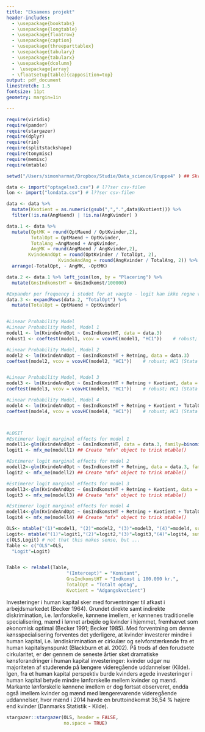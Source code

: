```yaml
---
title: "Eksamens projekt"
header-includes: 
  - \usepackage{booktabs}
  - \usepackage{longtable}
  - \usepackage{floatrow}
  - \usepackage{caption}
  - \usepackage{threeparttablex}
  - \usepackage{tabulary}
  - \usepackage{tabularx}
  - \usepackage{dcolumn}
  -  \usepackage{array}
  - \floatsetup[table]{capposition=top}
output: pdf_document
linestretch: 1.5
fontsize: 11pt
geometry: margin=1in

---
```


```r
require(viridis)
require(pander)
require(stargazer)
require(dplyr)
require(rio)
require(splitstackshape)
require(tonymisc)
require(memisc)
require(mtable)

```

```r

setwd("/Users/simonharmat/Dropbox/Studie/Data_science/Gruppe4" ) ## Skriv stien

data <- import("optagelse3.csv") # l??ser csv-filen 
lon <- import("londata.csv") # l??ser csv-filen

data <- data %>%
  mutate(Kvotient = as.numeric(gsub(",",".",data$Kvotient))) %>%
  filter(!is.na(AngMaend) | !is.na(AngKvinder) ) 

data.1 <- data %>%
  mutate(OptMK = round(OptMaend / OptKvinder,2),
         TotalOpt = OptMaend + OptKvinder,
         TotalAng =AngMaend + AngKvinder,
         AngMK = round(AngMaend / AngKvinder,2),  
        KvindeAndOpt = round(OptKvinder / TotalOpt, 2),
                   KvindeAndAng = round(AngKvinder / TotalAng, 2)) %>%
  arrange(-TotalOpt, - AngMK, -OptMK)

data.2 <- data.1 %>% left_join(lon, by = "Placering") %>%
  mutate(GnsIndkomstHT = GnsIndkomst/100000)

#Expander per frequency i stedet for at vaegte - logit kan ikke regne vaegtede Marginal Effects
data.3 <- expandRows(data.2, "TotalOpt") %>%
  mutate(TotalOpt = OptMaend + OptKvinder)


#Linear Probability Model
#Linear Probability Model, Model 1
model1 <- lm(KvindeAndOpt ~ GnsIndkomstHT, data = data.3)
robust1 <- coeftest(model1, vcov = vcovHC(model1, "HC1"))    # robust; HC1 (Stata default)

#Linear Probability Model, Model 2
model2 <- lm(KvindeAndOpt ~ GnsIndkomstHT + Retning, data = data.3)
coeftest(model2, vcov = vcovHC(model2, "HC1"))    # robust; HC1 (Stata default)


#Linear Probability Model, Model 3
model3 <- lm(KvindeAndOpt ~ GnsIndkomstHT + Retning + Kvotient, data = data.3)
coeftest(model3, vcov = vcovHC(model3, "HC1"))    # robust; HC1 (Stata default)

#Linear Probability Model, Model 4
model4 <- lm(KvindeAndOpt ~ GnsIndkomstHT + Retning + Kvotient + TotalOpt, data = data.3)
coeftest(model4, vcov = vcovHC(model4, "HC1"))    # robust; HC1 (Stata default)



#LOGIT
#Estimerer logit marginal effects for model 1
modell1<-glm(KvindeAndOpt ~ GnsIndkomstHT, data = data.3, family=binomial(link=logit), x=TRUE)
logit1 <- mfx_me(modell1) ## Create "mfx" object to trick mtable()

#Estimerer logit marginal effects for model 2
modell2<-glm(KvindeAndOpt ~ GnsIndkomstHT + Retning, data = data.3, family=binomial(link=logit), x=TRUE)
logit2 <- mfx_me(modell2) ## Create "mfx" object to trick mtable()

#Estimerer logit marginal effects for model 3
modell3<-glm(KvindeAndOpt ~ GnsIndkomstHT + Retning + Kvotient, data = data.3, family=binomial(link=logit), x=TRUE)
logit3 <- mfx_me(modell3) ## Create "mfx" object to trick mtable()

#Estimerer logit marginal effects for model 4
modell4<-glm(KvindeAndOpt ~ GnsIndkomstHT + Retning + Kvotient + TotalOpt, data = data.3, family=binomial(link=logit), x=TRUE)
logit4 <- mfx_me(modell4) ## Create "mfx" object to trick mtable()

OLS<- mtable("(1)"=model1, "(2)"=model2, "(3)"=model3, "(4)"=model4, summary.stats="N")
Logit<- mtable("(1)"=logit1,"(2)"=logit2,"(3)"=logit3,"(4)"=logit4, summary.stats="N") ## produces a table with nice output
c(OLS,Logit) # not that this makes sense, but ...
Table <- c("OLS"=OLS,
  "Logit"=Logit)


Table <- relabel(Table,
                      "(Intercept)" = "Konstant",
                      GnsIndkomstHT = "Indkomst i 100.000 kr.",
                      TotalOpt = "Totalt optag",
                      Kvotient = "Adgangskvotient")


```

Investeringer i human kapital sker med forventninger til afkast i arbejdsmarkedet (Becker 1964). Grundet direkte samt indirekte diskrimination, i.e. lønforskelle, kønnene imellem, er kønnenes traditionelle specialisering, mænd i lønnet arbejde og kvinder i hjemmet, fremhævet som økonomisk optimal (Becker 1991; Becker 1985). Med forventning om denne kønsspecialisering forventes det yderligere, at kvinder investerer mindre i human kapital, i.e. løndiskrimination er cirkulær og selvforstærkende fra et human kapitalsynspunkt (Blackburn et al. 2002). På trods af den forudsete cirkularitet, er der gennem de seneste årtier sket dramatiske kønsforandringer i human kapital investeringer: kvinder udgør nu majoriteten af studerende på længere videregående uddannelser (Kilde). Igen, fra et human kapital perspektiv burde kvinders øgede investeringer i human kapital betyde mindre lønforskelle mellem kvinder og mænd. Markante lønforskelle kønnene imellem er dog fortsat observeret, endda også imellem kvinder og mænd med længerevarende videregående uddannelser, hvor mænd i 2014 havde en bruttoindkomst 36,54 % højere end kvinder (Danmarks Statistik - Kilde). 



```r
stargazer::stargazer(OLS, header = FALSE,
                     no.space = TRUE)
```